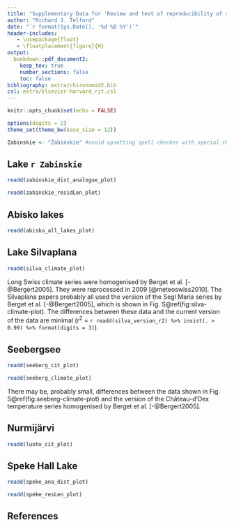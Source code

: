 ```yaml
---
title: "Supplementary Data for 'Review and test of reproducibility of sub-decadal resolution palaeoenvironmental reconstructions from microfossil assemblages'"
author: "Richard J. Telford"
date: "`r format(Sys.Date(), '%d %B %Y')`"
header-includes:
   - \usepackage{float}
   - \floatplacement{figure}{H}
output: 
  bookdown::pdf_document2:
    keep_tex: true
    number_sections: false
    toc: false
bibliography: extra/chironomid2.bib
csl: extra/elsevier-harvard_rjt.csl
---
```


```r
knitr::opts_chunk$set(echo = FALSE)

options(digits = 2)
theme_set(theme_bw(base_size = 12))

Zabinskie <- "Żabińskie" #avoid upsetting spell checker with special characters
```

## Lake `r Zabinskie`

```r
readd(zabinskie_dist_analogue_plot)
```

```r
readd(zabinskie_residLen_plot)
```

## Abisko lakes

```r
readd(abisko_all_lakes_plot)
```

## Lake Silvaplana

```r
readd(silva_climate_plot)
```

Long Swiss climate series were homogenised by Berget et al. [-@Bergert2005]. They were reprocessed in 2009 [@meteoswiss2010]. The Silvaplana papers probably all used the version of the Segl Maria series by Berget et al. [-@Bergert2005], which is shown in Fig. S\@ref(fig:silva-climate-plot). The differences between these data and the current version of the data are minimal (r^2^  = `r readd(silva_version_r2) %>% insist(. > 0.99) %>% format(digits = 3)`).

## Seebergsee

```r
readd(seeberg_cit_plot)
```

```r
readd(seeberg_climate_plot)
```

There may be, probably small, differences between the data shown in Fig. S\@ref(fig:seeberg-climate-plot) and the version of the Château-d'Oex temperature series homogenised by Berget et al. [-@Bergert2005].


## Nurmijärvi

```r
readd(luoto_cit_plot)
```



## Speke Hall Lake

```r
readd(speke_ana_dist_plot)
```

```r
readd(speke_resLen_plot)
```

## References



